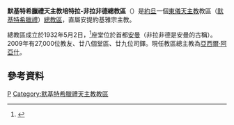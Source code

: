 {{Infobox Roman Catholic diocese
|jurisdiction     = 總教區
|name             = 培特拉-非拉非德
|latin=Archieparchia Petrensis et Philadelphiensis
|image =
|caption =
|location = [[約旦|約旦]]
|territory =
|population =27,000
|rite = [[默基特希臘禮天主教會|默基特希臘禮]]
|patron =
|province =直屬宗主教
|established = 1932年
|cathedral = 聖喬治主教座堂
|co-cathedral =
|leadership = 總主教
|website = 
|pope =  
|patriarch= 
|metropolitan =[[亞西爾·阿亞什|亞西爾·阿亞什]]
|ordinary =
|coadjutor archbishop = 
|coadjutor bishop = 
|auxiliary = 
|emeritus = }}

'''默基特希臘禮天主教培特拉-非拉非德總教區'''（{{lang-la|Archieparchia  Petrensis et Philadelphiensis}}）是[[約旦|約旦]]一個[[東儀天主教|東儀天主教]]教區（[[默基特希臘禮天主教會|默基特希臘禮]]）[[總教區|總教區]]，直屬安提約基雅宗主教。

總教區成立於1932年5月2日，<ref>{{cite journal
|journal=[[宗座公報|宗座公報]]
|publisher=梵蒂岡出版社
|date=1933年
|volume=25
|title=Apostolica sedes
|page=25
|url=http://www.vatican.va/archive/aas/documents/AAS%2025%20%5B1933%5D%20-%20ocr.pdf
|access-date=2013-04-23
|archive-date=2013-03-03
|archive-url=https://web.archive.org/web/20130303051743/http://www.vatican.va/archive/aas/documents/AAS%2025%20%5B1933%5D%20-%20ocr.pdf
|dead-url=no
}}</ref>座堂位於首都[[安曼|安曼]]（非拉非德是安曼的古稱）。2009年有27,000位教友、廿八個堂區、廿九位司鐸。現任教區總主教為[[亞西爾·阿亞什|亞西爾·阿亞什]]。

== 參考資料 ==
{{reflist}}

{{默基特希臘禮天主教會教區}}
{{約旦天主教教區}}

[[Category:約旦宗教|P]]
[[Category:默基特希臘禮天主教教區|Category:默基特希臘禮天主教教區]]